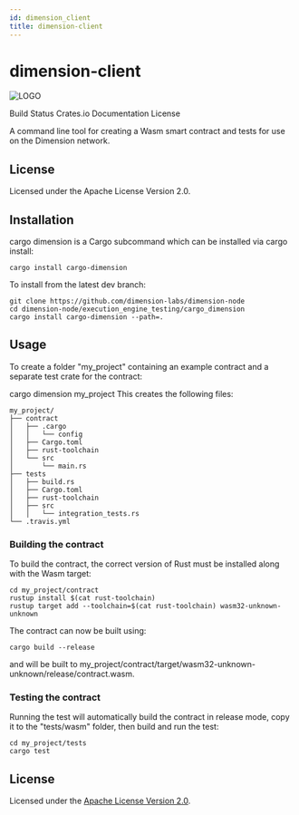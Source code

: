 ```yaml
---
id: dimension_client
title: dimension-client
---
```


# dimension-client

![LOGO](https://raw.githubusercontent.com/dimension-labs/dimension-node/master/images/dimension-association-logo-primary.svg)

Build Status Crates.io Documentation License

A command line tool for creating a Wasm smart contract and tests for use on the Dimension network.

## License

Licensed under the Apache License Version 2.0.

## Installation

cargo dimension is a Cargo subcommand which can be installed via cargo install:

```
cargo install cargo-dimension
```

To install from the latest dev branch:

```
git clone https://github.com/dimension-labs/dimension-node
cd dimension-node/execution_engine_testing/cargo_dimension
cargo install cargo-dimension --path=.
```

## Usage

To create a folder "my_project" containing an example contract and a separate test crate for the contract:

cargo dimension my_project This creates the following files:

```
my_project/
├── contract
│   ├── .cargo
│   │   └── config
│   ├── Cargo.toml
│   ├── rust-toolchain
│   └── src
│       └── main.rs
├── tests
│   ├── build.rs
│   ├── Cargo.toml
│   ├── rust-toolchain
│   ├── src
│   │   └── integration_tests.rs
└── .travis.yml
```

### Building the contract

To build the contract, the correct version of Rust must be installed along with the Wasm target:

```
cd my_project/contract
rustup install $(cat rust-toolchain)
rustup target add --toolchain=$(cat rust-toolchain) wasm32-unknown-unknown
```

The contract can now be built using:

```
cargo build --release
```

and will be built to my_project/contract/target/wasm32-unknown-unknown/release/contract.wasm.

### Testing the contract

Running the test will automatically build the contract in release mode, copy it to the "tests/wasm" folder, then build and run the test:

```
cd my_project/tests
cargo test
```

## License

Licensed under the [Apache License Version 2.0](https://github.com/dimension-labs/dimension-node/blob/master/LICENSE).
